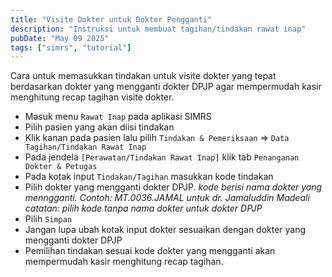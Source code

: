 ```yaml
---
title: "Visite Dokter untuk Dokter Pengganti"
description: "Instruksi untuk membuat tagihan/tindakan rawat inap"
pubDate: "May 09 2025"
tags: ["simrs", "tutorial"]
---
```



Cara untuk memasukkan tindakan untuk visite dokter yang tepat berdasarkan dokter yang mengganti dokter DPJP agar mempermudah kasir menghitung recap tagihan
visite dokter.

- Masuk menu `Rawat Inap` pada aplikasi SIMRS
  <ImageMd
    src="/blog/visite-dokter/vd-rawat-inap.png"
    alt="Rawat Inap"
    loading="eager"
  />
- Pilih pasien yang akan diisi tindakan
- Klik kanan pada pasien lalu pilih `Tindakan & Pemeriksaan` => `Data Tagihan/Tindakan Rawat Inap`
  <ImageMd src="/blog/visite-dokter/vd-popup.png" alt="Rawat Inap" />
- Pada jendela `[Perawatan/Tindakan Rawat Inap]` klik tab `Penanganan Dokter & Petugas`
  <ImageMd src="/blog/visite-dokter/vd-window-tab.png" alt="Rawat Inap" />
- Pada kotak input `Tindakan/Tagihan` masukkan kode tindakan
  <ImageMd src="/blog/visite-dokter/vd-window-1.png" alt="Rawat Inap" />
- Pilih dokter yang mengganti dokter DPJP. _kode berisi nama dokter yang menngganti. Contoh: MT.0036.JAMAL untuk dr. Jamaluddin Madeali_
  <ImageMd src="/blog/visite-dokter/vd-tindakan.png" alt="Rawat Inap" />
  _catatan: pilih kode tanpa nama dokter untuk dokter DPJP_
- Pilih `Simpan`
- Jangan lupa ubah kotak input dokter sesuaikan dengan dokter yang mengganti dokter DPJP
  <ImageMd src="/blog/visite-dokter/vd-kotak-dokter.png" alt="Rawat Inap" />
- Pemilihan tindakan sesuai kode dokter yang mengganti akan mempermudah kasir menghitung recap tagihan.
  <ImageMd src="/blog/visite-dokter/vd-kasir.png" alt="Rawat Inap" />

